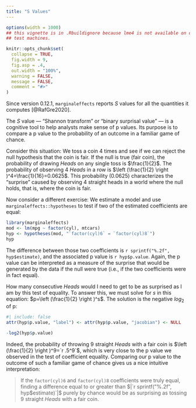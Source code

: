 ```yaml
---
title: "S Values"
---
```


```r
options(width = 1000)
## this vignette is in .Rbuildignore because lme4 is not available on old CRAN
## test machines.

knitr::opts_chunk$set(
  collapse = TRUE,
  fig.width = 9,
  fig.asp = .4,
  out.width = "100%",
  warning = FALSE,
  message = FALSE,
  comment = "#>"
)
```

Since version 0.12.1, `marginaleffects` reports _S_ values for all the quantities it computes [@RafGre2020].

The _S_ value --- "Shannon transform" or "binary surprisal value" --- is a cognitive tool to help analysts make sense of p values. Its purpose is to compare a p value to the probability of an outcome in a familiar game of chance.

Consider this situation: We toss a coin 4 times and see if we can reject the null hypothesis that the coin is fair. If the null is true (fair coin), the probability of drawing *Heads* on any single toss is $\frac{1}{2}$. The probability of observing 4 *Heads* in a row is $\left (\frac{1}{2} \right )^4=\frac{1}{16}=0.0625$. This probability (0.0625) characterizes the "surprise" caused by observing 4 straight heads in a world where the null holds, that is, where the coin is fair.

Now consider a different exercise: We estimate a model and use `marginaleffects::hypotheses` to test if two of the estimated coefficients are equal:

```r
library(marginaleffects)
mod <- lm(mpg ~ factor(cyl), mtcars)
hyp <- hypotheses(mod, "`factor(cyl)6` = `factor(cyl)8`")
hyp
```

The difference between those two coefficients is `r sprintf("%.2f", hyp$estimate)`, and the associated p value is `r hyp$p.value`. Again, the p value can be interpreted as a measure of the surprise that would be generated by the data if the null were true (i.e., if the two coefficients were in fact equal).

How many consecutive *Heads* would I need to get to be as surprised as I am by this test of equality. To answer this, we must solve for $s$ in this equation: $p=\left (\frac{1}{2} \right )^s$. The solution is the negative $log_2$ of p:

```r
#| include: false
attr(hyp$p.value, "label") <- attr(hyp$p.value, "jacobian") <- NULL
```
```r
-log2(hyp$p.value)
```

Indeed, the probability of throwing 9 straight *Heads* with a fair coin is $\left (\frac{1}{2} \right )^9=`r .5^9`$, which is very close to the p value we observed in the test of coefficient equality. Comparing our p value to the outcome of such a familiar game of chance gives us a nice intuitive interpretation:

> If the `factor(cyl)6` and `factor(cyl)8` coefficients were truly equal, finding a difference equal to or greater than $|`r sprintf("%.2f", hyp$estimate)`|$ purely by chance would be as surprising as tossing 9 straight *Heads* with a fair coin.



